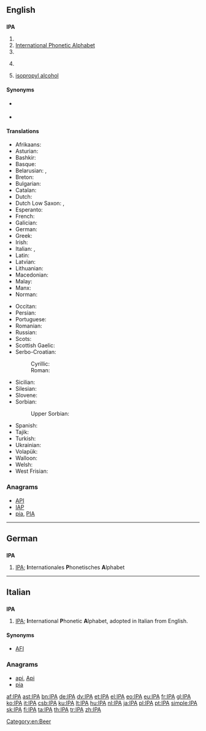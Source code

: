 {{selfref|See [[Wiktionary:International Phonetic Alphabet]] for Wiktionary's Appendix for IPA symbols}}
{{also|ipa}}
==English==

==={{initialism}}===
'''IPA'''

# {{w|International Phonetic Association}}
# [[International Phonetic Alphabet]]
# {{w|International Police Association}}
# {{context|beer}} {{w|India Pale Ale}}
# {{organic compound}} [[isopropyl alcohol]]

====Synonyms====
* {{sense|International Phonetic Association}} {{l/en|IPAss.}}
* {{sense|International Phonetic Alphabet}} {{l/en|IPAlph.}}

====Translations====
{{trans-top|International Phonetic Alphabet}}
* Afrikaans: {{t+|af|IFA}}
* Asturian: {{t+|ast|AFI}}
* Bashkir: {{tø|ba|ХАФӘ|tr=HAFA̋|sc=Cyrl}}
* Basque: {{t-|eu|IPA}}
* Belarusian: {{qualifier|narkomawka}} {{t-|be|МФА|tr=MFA|sc=Cyrl}}, {{qualifier|tarashkevica}} {{t-|be|МФА|tr=MFA|sc=Cyrl}}
* Breton: {{t-|br|LFE}}
* Bulgarian: {{t-|bg|МФА|tr=MFA|sc=Cyrl}}
* Catalan: {{t+|ca|AFI}}
* Dutch: {{t-|nl|IFA}}
* Dutch Low Saxon: {{tø|nds-nl|IKS}}, {{tø|nds-nl|IFA}}
* Esperanto: {{t+|eo|IFA}}
* French: {{t+|fr|API}}
* Galician: {{t+|gl|AFI}}
* German: {{t+|de|IPA}}
* Greek: {{t+|el|ΔΦΑ}}
* Irish: {{t-|ga|AIF}}
* Italian: {{t+|it|AFI}}, {{t+|it|IPA}}
* Latin: {{t-|la|API}}
* Latvian: {{t-|lv|SFA}}
* Lithuanian: {{t+|lt|TFA}}
* Macedonian: {{t-|mk|МФА|tr=MFA|sc=Cyrl}}
* Malay: {{t-|ms|AFA}}
* Manx: {{t-|gv|ASE}}
* Norman: {{tø|roa-nor|API}}
{{trans-mid}}
* Occitan: {{t-|oc|AFI}}
* Persian: {{t-|fa|آی‌پی‌آ|tr=ây-pi-â|sc=fa-Arab}}
* Portuguese: {{t+|pt|AFI}}
* Romanian: {{t-|ro|AFI}}
* Russian: {{t-|ru|МФА|tr=MFA|sc=Cyrl}}
* Scots: {{tø|sco|IPA}}
* Scottish Gaelic: {{t-|gd|AEF}}
* Serbo-Croatian:
*: Cyrillic: {{t-|sh|МФА|sc=Cyrl}}
*: Roman: {{t-|sh|MFA}}
* Sicilian: {{t+|scn|AFN}}
* Silesian: {{tø|szl|MAF}}
* Slovene: {{t-|sl|MFA}}
* Sorbian:
*: Upper Sorbian: {{t+|hsb|Mfa|m}}
* Spanish: {{t+|es|AFI}}
* Tajik: {{t-|tg|АФБ|tr=AFB|sc=Cyrl}}
* Turkish: {{t+|tr|UFA}}
* Ukrainian: {{t-|uk|МФА|tr=MFA|sc=Cyrl}}
* Volapük: {{t+|vo|LFB}}
* Walloon: {{t-|wa|AFE}}
* Welsh: {{t-|cy|GSR}}
* West Frisian: {{t-|fy|YFA}}
{{trans-bottom}}

===Anagrams===
* [[API#English|API]]
* [[IAP#English|IAP]]
* [[pia#English|pia]], [[PIA#English|PIA]]

[[Category:en:Beer]]

----

==German==

==={{initialism|de}}===
'''IPA'''

# [[IPA#English|IPA]]; '''I'''nternationales '''P'''honetisches '''A'''lphabet

----

==Italian==

==={{initialism|it}}===
'''IPA'''

# [[IPA#English|IPA]]; '''I'''nternational '''P'''honetic '''A'''lphabet, adopted in Italian from English.

====Synonyms====
* [[AFI]]

===Anagrams===
* [[api#Italian|api]], [[Api#Italian|Api]]
* [[pia#Italian|pia]]

[[af:IPA]]
[[ast:IPA]]
[[bn:IPA]]
[[de:IPA]]
[[dv:IPA]]
[[et:IPA]]
[[el:IPA]]
[[eo:IPA]]
[[eu:IPA]]
[[fr:IPA]]
[[gl:IPA]]
[[ko:IPA]]
[[it:IPA]]
[[csb:IPA]]
[[ku:IPA]]
[[lt:IPA]]
[[hu:IPA]]
[[nl:IPA]]
[[ja:IPA]]
[[pl:IPA]]
[[pt:IPA]]
[[simple:IPA]]
[[sk:IPA]]
[[fi:IPA]]
[[ta:IPA]]
[[th:IPA]]
[[tr:IPA]]
[[zh:IPA]]